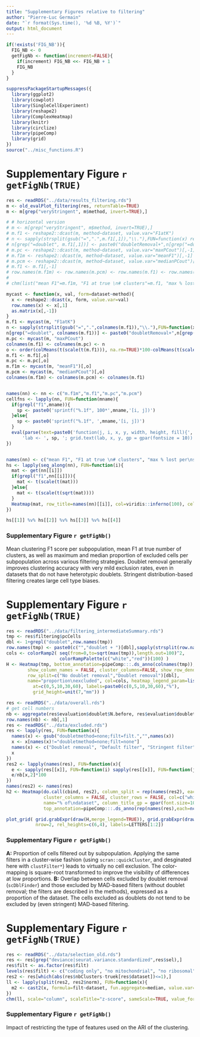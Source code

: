 ```yaml
---
title: "Supplementary Figures relative to filtering"
author: "Pierre-Luc Germain"
date: "`r format(Sys.time(), '%d %B, %Y')`"
output: html_document
---
```


```r
if(!exists('FIG_NB')){
  FIG_NB <- 0
  getFigNb <- function(increment=FALSE){
    if(increment) FIG_NB <<- FIG_NB + 1
    FIG_NB
  }
}
```

```r
suppressPackageStartupMessages({
  library(ggplot2)
  library(cowplot)
  library(SingleCellExperiment)
  library(reshape2)
  library(ComplexHeatmap)
  library(knitr)
  library(circlize)
  library(pipeComp)
  library(grid)
})
source("../misc_functions.R")
```

# Supplementary Figure `r getFigNb(TRUE)`

```r
res <- readRDS("../data/results_filtering.rds")
m <- old_evalPlot_filtering(res, returnTable=TRUE)
m <- m[grep("veryStringent", m$method, invert=TRUE),]

# # horizontal version
# m <- m[grep("veryStringent", m$method, invert=TRUE),]
# m.f1 <- reshape2::dcast(m, method~dataset, value.var="F1atK")
# n <- sapply(strsplit(gsub("=",".",m.f1[,1]),"\\."),FUN=function(x) rev(x)[1])
# n[grep("=doublet", m.f1[,1])] <- paste0("doubletRemoval+",n[grep("=doublet", m.f1[,1])])
# m.pc <- reshape2::dcast(m, method~dataset, value.var="maxPCout")[,-1]
# m.f1m <- reshape2::dcast(m, method~dataset, value.var="meanF1")[,-1]
# m.pcm <- reshape2::dcast(m, method~dataset, value.var="medianPCout")[,-1]
# m.f1 <- m.f1[,-1]
# row.names(m.f1m) <- row.names(m.pcm) <- row.names(m.f1) <- row.names(m.pc) <- n
# 
# chm(list("mean F1"=m.f1m, "F1 at true \n# clusters"=m.f1, "max % lost per\nsubpopulation"=m.pc, "median % lost per\nsubpopulation"=m.pcm), scale = "column", colors = viridis::inferno(3), value_format = c("%.2f","%.2f","%.0f","%.0f"), scaleFn=list(scale,scale, scale2,scale2), cluster_columns = FALSE,  row_sortFn = function(x, na.rm){ sum(x[1:18],na.rm=TRUE)-median(x[19:36], na.rm=TRUE)/100})

mycast <- function(x, val, form=dataset~method){ 
  x <- reshape2::dcast(x, form, value.var=val)
  row.names(x) <- x[,1]
  as.matrix(x[,-1])
}
m.f1 <- mycast(m, "F1atK")
n <- sapply(strsplit(gsub("=",".",colnames(m.f1)),"\\."),FUN=function(x) rev(x)[1])
n[grep("=doublet", colnames(m.f1))] <- paste0("doubletRemoval+",n[grep("=doublet", colnames(m.f1))])
m.pc <- mycast(m, "maxPCout")
colnames(m.f1) <- colnames(m.pc) <- n
o <- order(colMeans(t(scale(t(m.f1))), na.rm=TRUE)*100-colMeans(t(scale(t(m.pc))), na.rm=TRUE))
m.f1 <- m.f1[,o]
m.pc <- m.pc[,o]
m.f1m <- mycast(m, "meanF1")[,o]
m.pcm <- mycast(m, "medianPCout")[,o]
colnames(m.f1m) <- colnames(m.pcm) <- colnames(m.f1)


names(nn) <- nn <- c("m.f1m","m.f1","m.pc","m.pcm")
cellfns <- lapply(nn, FUN=function(mname){
  if(grepl("f1",mname)){
    sp <- paste0('sprintf("%.1f", 100*',mname,'[i, j])')
  }else{
    sp <- paste0('sprintf("%.1f", ',mname,'[i, j])')
  }
  eval(parse(text=paste0('function(j, i, x, y, width, height, fill){',
      'lab <- ', sp, '; grid.text(lab, x, y, gp = gpar(fontsize = 10)) }')))
})


names(nn) <- c("mean F1", "F1 at true \n# clusters", "max % lost per\nsubpopulation", "median % lost per\nsubpopulation")
hs <- lapply(seq_along(nn), FUN=function(i){
  mat <- get(nn[[i]])
  if(grepl("f1",nn[[i]])){
    mat <- t(scale(t(mat)))
  }else{
    mat <- t(scale(t(sqrt(mat))))
  }
  Heatmap(mat, row_title=names(nn)[[i]], col=viridis::inferno(100), cell_fun = cellfns[[i]], show_heatmap_legend = FALSE, cluster_columns = FALSE, cluster_rows = FALSE)
})

hs[[1]] %v% hs[[2]] %v% hs[[3]] %v% hs[[4]]
```

### Supplementary Figure `r getFigNb()`
Mean clustering F1 score per subpopulation, mean F1 at true number of clusters, as well as maximum and median proportion of excluded cells per subpopulation across various filtering strategies. Doublet removal generally improves clustering accuracy with very mild exclusion rates, even in datasets that do not have heterotypic doublets. Stringent distribution-based filtering creates large cell type biases.

\newpage

# Supplementary Figure `r getFigNb(TRUE)`


```r
res <- readRDS("../data/filtering_intermediateSummary.rds")
tmp <- res$filtering$pcCells
dbl <- 1+grepl("doublet",row.names(tmp))
row.names(tmp) <- paste0(c("","doublet + ")[dbl],sapply(strsplit(row.names(tmp)," "), FUN=function(x) x[2]))
cols <- colorRamp2( seq(from=0,to=sqrt(max(tmp)),length.out=100)^2,
                    colorRampPalette(c("white","red"))(100) )
H <- Heatmap(tmp, bottom_annotation=pipeComp:::.ds_anno(colnames(tmp)), 
        show_column_names = FALSE, cluster_columns=FALSE, show_row_dend=FALSE, 
        row_split=c("No doublet removal","Doublet removal")[dbl], 
        name="proportion\nexcluded", col=cols, heatmap_legend_param=list(
          at=c(0,5,10,30,60), labels=paste0(c(0,5,10,30,60),"%"),
          grid_height=unit(7,"mm")) )

res <- readRDS("../data/overall.rds")
# get cell numbers
nb <- aggregate(res$evaluation$doublet$N.before, res$evaluation$doublet[,"dataset",drop=FALSE], FUN=sum)
row.names(nb) <- nb[,1]
res <- readRDS("../data/excluded.rds")
res <- lapply(res, FUN=function(x){
  names(x) <- gsub("doubletmethod=none;filt=filt.","",names(x))
  x <- x[names(x)!="doubletmethod=none;filt=none"]
  names(x) <- c("Doublet removal", "Default filter", "Stringent filter")
  x
})
res2 <- lapply(names(res), FUN=function(x){
  e <- sapply(res[[x]], FUN=function(i) sapply(res[[x]], FUN=function(j) sum(i %in% j)))
  e/nb[x,2]*100
})
names(res2) <- names(res)
h2 <- Heatmap(do.call(cbind, res2), column_split = rep(names(res2), each=ncol(res2[[1]])), 
              cluster_columns = FALSE, cluster_rows = FALSE, col=c("white","red"), 
              name="% of\ndataset", column_title_gp = gpar(font.size=10), column_title=" ",
              top_annotation=pipeComp:::.ds_anno(rep(names(res),each=ncol(res2[[1]])),legend = FALSE))
```


```r
plot_grid( grid.grabExpr(draw(H,merge_legend=TRUE)), grid.grabExpr(draw(h2)), 
           nrow=2, rel_heights=c(6,4), labels=LETTERS[1:2])
```

### Supplementary Figure `r getFigNb()`

**A:** Proportion of cells filtered out by subpopulation. Applying the same filters in a cluster-wise fashion (using `scran::quickCluster`, and desginated here with `clustFilter*`) leads to virtually no cell exclusion. The color-mapping is square-root transformed to improve the visibility of differences at low proportions. **B:** Overlap between cells excluded by doublet removal (`scDblFinder`) and those excluded by MAD-based filters (without doublet removal; the filters are described in the methods), expressed as a proportion of the dataset. The cells excluded as doublets do not tend to be excluded by (even stringent) MAD-based filtering.

\newpage


# Supplementary Figure `r getFigNb(TRUE)`


```r
res <- readRDS("../data/selection_old.rds")
res <- res[grep("deviance|seurat.variance.standardized",res$sel),]
res$filt <- as.factor(res$filt)
levels(res$filt) <- c("coding only", "no mitochondrial", "no ribosomal", "all")
res2 <- res[which(abs(res$nbClusters-truek[res$dataset])<=1),]
ll <- lapply(split(res2, res2$norm), FUN=function(x){
  m2 <- cast2(x, formula=filt~dataset, fun.aggregate=median, value.var="ARI")
})
chm(ll, scale="column", scaleTitle="z-score", sameScale=TRUE, value_format="%.2f", row_sortFn=function(x,...){ median(x,...) }, cluster_columns=FALSE)
```

### Supplementary Figure `r getFigNb()`

Impact of restricting the type of features used on the ARI of the clustering.
\newpage